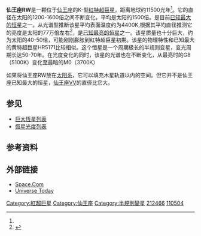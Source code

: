 {{Starbox begin
| name = 仙王座RW
}}
{{Starbox observe 
| epoch = [[J2000.0|J2000.0]]
| constell = [[仙王座|仙王座]]
| ra = 22<sup>h</sup> 23<sup>m</sup> 07.02<sup>s</sup>
| dec = +55° 57' 47.6"
| appmag_v = +6.52
}} 
{{Starbox astrometry
| parallax = 1.19
| p_error = 0.54
| dist_ly = 11,500
| dist_pc =
}}
{{Starbox character 
| class = K2 Ia0(G8Ia0-M0Ia0)
| b-v =
| u-b =
| variable =[[半规则变星|半规则变星]]
}} 
{{Starbox detail 
| age = 约8million
| mass = 45±5
| radius = 1200 - 1610
| luminosity = ≈770,000
| temperature = 4400±700K
}} 
{{Starbox catalog
| names=RW Cep, BD +55 2737, [[Henry_Draper_Catalogue|HD]] 212466<ref>{{Cite web |url=http://cdsarc.u-strasbg.fr/viz-bin/VizieR-5?-source=III%2F135A%2Fcatalog&-out.all&-out.max=10&HD=%3D212466 |title=Henry Draper Catalogue and Extension  HD==212466 |accessdate=2021-02-17 |archive-date=2015-12-24 |archive-url=https://web.archive.org/web/20151224184114/http://cdsarc.u-strasbg.fr/viz-bin/VizieR-5?-source=III%2F135A%2Fcatalog&-out.all&-out.max=10&HD=%3D212466 |dead-url=no }}</ref>, [[Hipparcos_Catalogue|HIP]] 110504, SAO 34387, TYC 3986-365-1, PPM 40586}}
{{Starbox reference
| Simbad=RW+cEP}}
{{Starbox end}}

'''仙王座RW'''是一颗位于[[仙王座|仙王座]]的K-型[[红特超巨星|红特超巨星]]，距离地球约11500光年<ref name=RWCephei/>。它的直径在太阳的1200-1600倍之间不断变化，平均是太阳的1500倍。是目前[[巨大恆星列表|已知最大的恒星]]之一。从光谱型推断该星平均表面温度约为4400K,根据其平均直径推测它的亮度是太阳的77万倍左右<ref name=RWCephei>{{Cite web |url=http://jumk.de/astronomie/big-stars/rw-cephei.shtml |title=RW Cephei |accessdate=2011-09-20 |archive-date=2019-11-30 |archive-url=https://web.archive.org/web/20191130221856/https://jumk.de/astronomie/big-stars/rw-cephei.shtml |dead-url=no }}</ref>，是[[恆星光度列表|已知最亮的恒星]]之一。该星质量也十分巨大，约为太阳的40-50倍，可能刚刚膨胀到红特超巨星初期。该星的物理特性和已知最大的黄特超巨星HR5171比较相似。这个恒星是一个周期极长的半规则变星，变光周期长达50-70年。在光度变化的同时，该星的光谱也在不断变化，从最亮时的G8（5100K）变化至最暗的M0（3700K）

如果将仙王座RW放在[[太阳系|太阳系]]，它可以填充木星轨道以内的空间。但它并不是仙王座已知最大的恒星，[[仙王座VV|仙王座VV]]的直径比它大。

==参见==
* [[巨大恆星列表|巨大恆星列表]]
* [[恆星光度列表|恆星光度列表]]

==参考资料==
{{Reflist}}

==外部链接==
*[http://www.space.com/scienceastronomy/aas_largest_stars_050110.html Space.Com]{{Wayback|url=http://www.space.com/scienceastronomy/aas_largest_stars_050110.html |date=20101227091600 }}
*[http://www.universetoday.com/am/publish/three_largest_stars.html Universe Today]{{Wayback|url=http://www.universetoday.com/am/publish/three_largest_stars.html |date=20070627192249 }}

[[Category:紅超巨星|Category:紅超巨星]]
[[Category:仙王座|Category:仙王座]]
[[Category:半規則變星|Category:半規則變星]]
[[Category:HD和HDE天體|212466]]
[[Category:HIP天體|110504]]